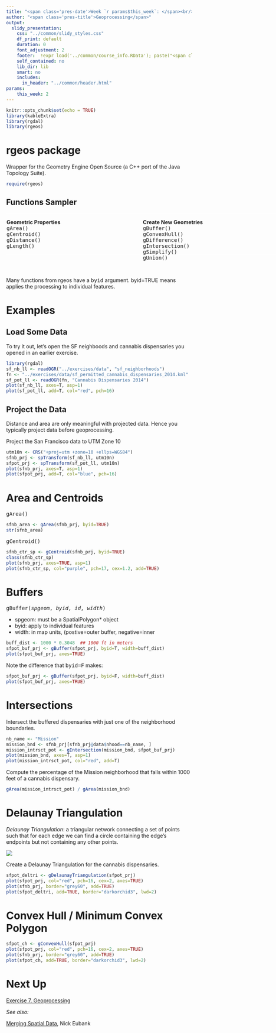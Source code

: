 ```yaml
---
title: "<span class='pres-date'>Week `r params$this_week`: </span><br/><span class='pres-subtitle'>Spatial Data Analysis with R</span> <br/><span class='pres-date'>`r load('../common/course_info.RData'); lstCI[[paste0('class0', params$this_week)]]`</span>"
author: "<span class='pres-title'>Geoprocessing</span>"
output: 
  slidy_presentation:
    css: "../common/slidy_styles.css"
    df_print: default
    duration: 0
    font_adjustment: 2
    footer:  !expr load('../common/course_info.RData'); paste("<span class='footer-right'><a href='acknowledgements.html'>Acknowledgements</a></span><span class='footer-right'><a href='../index.html'>Course Homepage</a></span><span class='footer-right'>Etherpad:&nbsp<a href='", lstCI$etherpadshort, "' target='_blank'>", lstCI$etherpadshort, "</a></span><span class='footer-subtitle'>Spatial Data Analysis in R</span>")
    self_contained: no
    lib_dir: lib
    smart: no
    includes:
      in_header: "../common/header.html"
params:
    this_week: 2
---
```


```r
knitr::opts_chunk$set(echo = TRUE)
library(kableExtra)
library(rgdal)
library(rgeos)
```

# rgeos package

Wrapper for the Geometry Engine Open Source (a C++ port of the Java Topology Suite).

```r
require(rgeos)
```

## Functions Sampler

<div style="width:1120px; border:1px solid white;">
<div style="width:350px;float:right;border:0px solid green;">
__Spatial Proximity Tests__  
<tt>gContains()  
gCovers()  
gEquals()  
gIntersects()  
gOverlaps()  
gTouches()  
gWithinDistance()</tt>
</div>

<div style="width:400px;float:right;border:0px solid blue;">
__Create New Geometries__  
<tt>gBuffer()  
gConvexHull()  
gDifference()  
gIntersection()  
gSimplify()  
gUnion()</tt>
</div>

<div style="width:330px;border:0px solid magenta;">
__Geometric Properties__  
<tt>gArea()  
gCentroid()  
gDistance()  
gLength()</tt>
</div>
</div>

<div style="clear: both;"></div>

Many functions from rgeos have a <tt>byid</tt> argument. byid=TRUE means applies the processing to individual features.  

# Examples

## Load Some Data

To try it out, let's open the SF neighboods and cannabis dispensaries you opened in an earlier exercise.

```r
library(rgdal)
sf_nb_ll <- readOGR("../exercises/data", "sf_neighborhoods")
fn <- "../exercises/data/sf_permitted_cannabis_dispensaries_2014.kml"
sf_pot_ll <- readOGR(fn, "Cannabis Dispensaries 2014")
plot(sf_nb_ll, axes=T, asp=1)
plot(sf_pot_ll, add=T, col="red", pch=16)
```

## Project the Data

Distance and area are only meaningful with projected data. Hence you typically project data before geoprocessing.

Project the San Francisco data to UTM Zone 10

```r
utm10n <- CRS("+proj=utm +zone=10 +ellps=WGS84")
sfnb_prj <- spTransform(sf_nb_ll, utm10n)
sfpot_prj <- spTransform(sf_pot_ll, utm10n)
plot(sfnb_prj, axes=T, asp=1)
plot(sfpot_prj, add=T, col="blue", pch=16)
```

# Area and Centroids

<tt>gArea()</tt>

```r
sfnb_area <- gArea(sfnb_prj, byid=TRUE)
str(sfnb_area)
```

<tt>gCentroid()</tt>

```r
sfnb_ctr_sp <- gCentroid(sfnb_prj, byid=TRUE)
class(sfnb_ctr_sp)
plot(sfnb_prj, axes=TRUE, asp=1)
plot(sfnb_ctr_sp, col="purple", pch=17, cex=1.2, add=TRUE)
```

# Buffers

<tt>gBuffer(*spgeom*, *byid*, *id*, *width*)</tt>

- spgeom: must be a SpatialPolygon* object  
- byid: apply to individual features
- width: in map units, (postive=outer buffer, negative=inner

```r
buff_dist <- 1000 * 0.3048  ## 1000 ft in meters
sfpot_buf_prj <- gBuffer(sfpot_prj, byid=T, width=buff_dist)
plot(sfpot_buf_prj, axes=TRUE)
```

Note the difference that <tt>byid=F</tt> makes:

```r
sfpot_buf_prj <- gBuffer(sfpot_prj, byid=F, width=buff_dist)
plot(sfpot_buf_prj, axes=TRUE)
```

# Intersections

Intersect the buffered dispensaries with just one of the neighborhood boundaries.

```r
nb_name <- "Mission"
mission_bnd <- sfnb_prj[sfnb_prj@data$nhood==nb_name, ]
mission_intrsct_pot <- gIntersection(mission_bnd, sfpot_buf_prj)
plot(mission_bnd, axes=T, asp=1)
plot(mission_intrsct_pot, col="red", add=T)
```

Compute the percentage of the Mission neighborhood that falls within 1000 feet of a cannabis dispensary.

```r
gArea(mission_intrsct_pot) / gArea(mission_bnd)
```

# Delaunay Triangulation 

*Delaunay Triangulation*: a triangular network connecting a set of points such that for each edge we can find a circle containing the edge's endpoints but not containing any other points. 

![](images/delaunay_circumcircles_480x480.png)


Create a Delaunay Triangulation for the cannabis dispensaries.

```r
sfpot_deltri <- gDelaunayTriangulation(sfpot_prj)
plot(sfpot_prj, col="red", pch=16, cex=2, axes=TRUE)
plot(sfnb_prj, border="grey60", add=TRUE)
plot(sfpot_deltri, add=TRUE, border="darkorchid3", lwd=2)
```

# Convex Hull / Minimum Convex Polygon

```r
sfpot_ch <- gConvexHull(sfpot_prj)
plot(sfpot_prj, col="red", pch=16, cex=2, axes=TRUE)
plot(sfnb_prj, border="grey60", add=TRUE)
plot(sfpot_ch, add=TRUE, border="darkorchid3", lwd=2)
```


# Next Up

[Exercise 7. Geoprocessing](../exercises/ex07_geoprocessing.html){target="_blank"}

*See also:*

[Merging Spatial Data](http://www.nickeubank.com/wp-content/uploads/2015/10/RGIS2_MergingSpatialData_part2_GeometricManipulations.html){target="_blank"}, Nick Eubank
